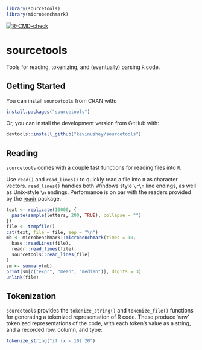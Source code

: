 ```r
library(sourcetools)
library(microbenchmark)
```

<!-- badges: start -->
[![R-CMD-check](https://github.com/kevinushey/sourcetools/workflows/R-CMD-check/badge.svg)](https://github.com/kevinushey/sourcetools/actions)
<!-- badges: end -->

# sourcetools

Tools for reading, tokenizing, and (eventually) parsing `R` code.

## Getting Started

You can install `sourcetools` from CRAN with:

```r
install.packages("sourcetools")
```

Or, you can install the development version from GitHub with:

```r
devtools::install_github("kevinushey/sourcetools")
```

## Reading

`sourcetools` comes with a couple fast functions for reading
files into `R`.

Use `read()` and `read_lines()` to quickly read a file into
`R` as character vectors. `read_lines()` handles both
Windows style `\r\n` line endings, as well as Unix-style
`\n` endings. Performance is on par with the readers
provided by the
[readr](https://cran.r-project.org/package=readr) package.

```r
text <- replicate(10000, {
  paste(sample(letters, 200, TRUE), collapse = "")
})
file <- tempfile()
cat(text, file = file, sep = "\n")
mb <- microbenchmark::microbenchmark(times = 10,
  base::readLines(file),
  readr::read_lines(file),
  sourcetools::read_lines(file)
)
sm <- summary(mb)
print(sm[c("expr", "mean", "median")], digits = 3)
unlink(file)
```

## Tokenization

`sourcetools` provides the `tokenize_string()` and
`tokenize_file()` functions for generating a tokenized
representation of R code. These produce 'raw' tokenized
representations of the code, with each token's value as a
string, and a recorded row, column, and type:

```r
tokenize_string("if (x < 10) 20")
```
